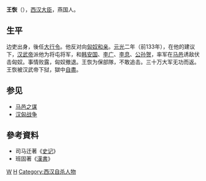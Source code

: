 '''王恢'''（{{bd|前2世纪||前133年||catIdx=W}}），[[西汉|西汉]][[大臣|大臣]]，燕国人。

== 生平 ==
边吏出身，後任[[大行令|大行令]]。他反对向[[匈奴|匈奴]][[和亲|和亲]]。[[元光_(西汉)|元光]]二年（前133年），在他的建议下，[[汉武帝|汉武帝]]派他为将屯将军，和[[韩安国|韩安国]]、[[李广|李广]]、[[李息|李息]]、[[公孙贺|公孙贺]]，率军在[[马邑|马邑]]诱敌伏击匈奴。事情败露，匈奴撤退。王恢为保部隊，不敢追击。三十万大军无功而返。王恢被汉武帝下狱，獄中[[自盡|自盡]]。

==参见==
*[[马邑之谋|马邑之谋]]
*[[汉匈战争|汉匈战争]]

==參考資料==
*司马迁著《[[史记|史记]]》
*班固著《[[漢書|漢書]]》

{{漢朝人物小作品}}

[[Category:西汉军事人物|W]]
[[Category:王姓|H]]
[[Category:西汉自杀人物|Category:西汉自杀人物]]